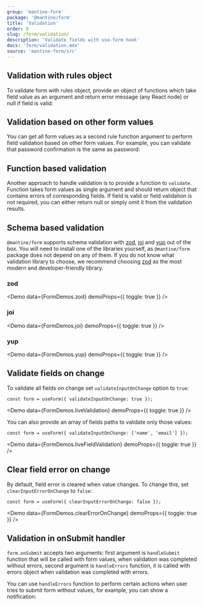 ```yaml
---
group: 'mantine-form'
package: '@mantine/form'
title: 'Validation'
order: 0
slug: /form/validation/
description: 'Validate fields with use-form hook'
docs: 'form/validation.mdx'
source: 'mantine-form/src'
---
```



## Validation with rules object

To validate form with rules object, provide an object of functions which take field value as an argument
and return error message (any React node) or null if field is valid:

<Demo data={FormDemos.rulesValidation} />

## Validation based on other form values

You can get all form values as a second rule function argument to perform field validation based on other
form values. For example, you can validate that password confirmation is the same as password:

<Demo data={FormDemos.password} />

## Function based validation

Another approach to handle validation is to provide a function to `validate`.
Function takes form values as single argument and should return object that contains
errors of corresponding fields. If field is valid or field validation is not required, you can either return null or simply omit it
from the validation results.

<Demo data={FormDemos.validateFunction} />

## Schema based validation

`@mantine/form` supports schema validation with [zod](https://www.npmjs.com/package/zod), [joi](https://www.npmjs.com/package/joi) and [yup](https://www.npmjs.com/package/yup) out of the box.
You will need to install one of the libraries yourself, as `@mantine/form` package does not depend on any of them.
If you do not know what validation library to choose, we recommend choosing [zod](https://www.npmjs.com/package/zod)
as the most modern and developer-friendly library.

### zod

<Demo data={FormDemos.zod} demoProps={{ toggle: true }} />

### joi

<Demo data={FormDemos.joi} demoProps={{ toggle: true }} />

### yup

<Demo data={FormDemos.yup} demoProps={{ toggle: true }} />

## Validate fields on change

To validate all fields on change set `validateInputOnChange` option to `true`:

```tsx
const form = useForm({ validateInputOnChange: true });
```

<Demo data={FormDemos.liveValidation} demoProps={{ toggle: true }} />

You can also provide an array of fields paths to validate only those values:

```tsx
const form = useForm({ validateInputOnChange: ['name', 'email'] });
```

<Demo data={FormDemos.liveFieldValidation} demoProps={{ toggle: true }} />

## Clear field error on change

By default, field error is cleared when value changes. To change this, set `clearInputErrorOnChange` to `false`:

```tsx
const form = useForm({ clearInputErrorOnChange: false });
```

<Demo data={FormDemos.clearErrorOnChange} demoProps={{ toggle: true }} />

## Validation in onSubmit handler

`form.onSubmit` accepts two arguments: first argument is `handleSubmit` function that will be called with form values, when validation
was completed without errors, second argument is `handleErrors` function, it is called with errors object when validation was completed with errors.

You can use `handleErrors` function to perform certain actions when user tries to submit form without values,
for example, you can show a notification:

<Demo data={FormDemos.onSubmitErrors} />
